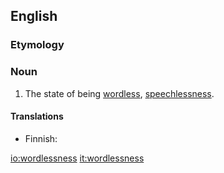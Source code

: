 ==English==

===Etymology===
{{suffix|wordless|ness}}

===Noun===
{{en-noun|-}}

# The state of being [[wordless]], [[speechlessness]].

====Translations====
{{trans-top|state of being wordless}}
* Finnish: {{t-|fi|sanattomuus}}
{{trans-mid}}
{{trans-bottom}}

[[io:wordlessness]]
[[it:wordlessness]]